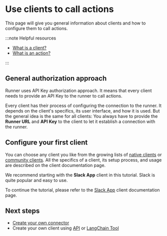 # Use clients to call actions

This page will give you general information about clients and how to configure them to call actions.

:::note Helpful resources

- [What is a client?](/docs/introduction/core-concepts#client)
- [What is an action?](/docs/introduction/core-concepts#action)

:::

## General authorization approach

Runner uses API Key authorization approach.
It means that every client needs to provide an API Key to the runner to call actions.

Every client has their process of configuring the connection to the runner.
It depends on the client's specifics, its user interface, and how it is used.
But the general idea is the same for all clients:
You always have to provide the **Runner URL** and **API Key** to the client to let it establish a connection with the runner.

## Configure your first client

You can choose any client you like from the growing lists of [native clients](/docs/native-clients) or [community clients](/docs/community-clients).
All the specifics of a client, its setup process, and usage are described on the client documentation page.

We recommend starting with the **Slack App** client in this tutorial.
Slack is quite popular and easy to use.

To continue the tutorial, please refer to the [Slack App](/docs/native-clients/slack) client documentation page.

## Next steps

- [Create your own connector](/docs/guides/create-connector)
- Create your own client using [API](/docs/native-clients/api) or [LangChain Tool](/docs/native-clients/langchain)
